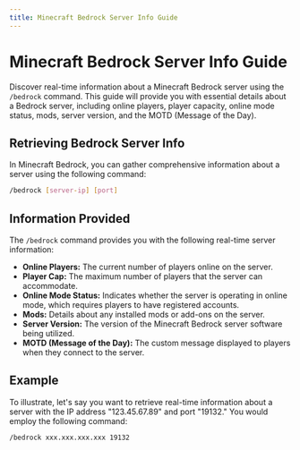 ```yaml
---
title: Minecraft Bedrock Server Info Guide
---
```


# Minecraft Bedrock Server Info Guide

Discover real-time information about a Minecraft Bedrock server using the `/bedrock` command. This guide will provide you with essential details about a Bedrock server, including online players, player capacity, online mode status, mods, server version, and the MOTD (Message of the Day).

## Retrieving Bedrock Server Info

In Minecraft Bedrock, you can gather comprehensive information about a server using the following command:

```bash
/bedrock [server-ip] [port]
```

## Information Provided

The `/bedrock` command provides you with the following real-time server information:

- **Online Players:** The current number of players online on the server.
- **Player Cap:** The maximum number of players that the server can accommodate.
- **Online Mode Status:** Indicates whether the server is operating in online mode, which requires players to have registered accounts.
- **Mods:** Details about any installed mods or add-ons on the server.
- **Server Version:** The version of the Minecraft Bedrock server software being utilized.
- **MOTD (Message of the Day):** The custom message displayed to players when they connect to the server.

## Example

To illustrate, let's say you want to retrieve real-time information about a server with the IP address "123.45.67.89" and port "19132." You would employ the following command:

```bash
/bedrock xxx.xxx.xxx.xxx 19132
